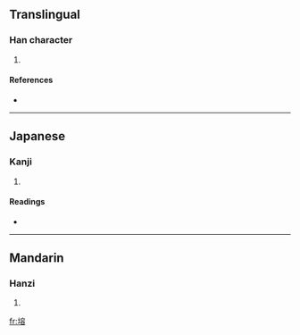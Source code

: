 ==Translingual==

===Han character===
{{Han char|rn=32|rad=土|as=10|sn=13|four=4316<sub>8</sub>|canj=土十金口 (GJCR)}}

# {{defn|Han|sort=土10}}

====References====
* {{Han ref|kx=0235.070|dkj=05325|dj=0472.340|hdz=10476.010|uh=584E|ud=22606|bh=DCEA|bd=56554}}

----

==Japanese==

===Kanji===
{{ja-kanji|grade=|rs=土10}}

# {{defn|Japanese}}

====Readings====
* {{ja-readings|on=[[よう]] (yō), [[ゆ]] (yu)|kun=}}

----

==Mandarin==

===Hanzi===
{{cmn-hanzi|pin=[[yǒng]] ([[yong3]])|wg=yung<sup>3</sup>}}

# {{defn|Mandarin}}

[[fr:塎]]